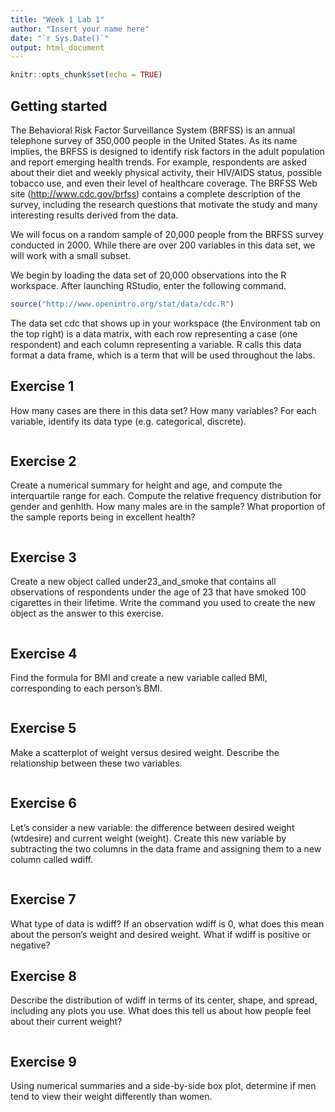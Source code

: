 ```yaml
---
title: "Week 1 Lab 1"
author: "Insert your name here"
date: "`r Sys.Date()`"
output: html_document
---
```


```r
knitr::opts_chunk$set(echo = TRUE)
```

## Getting started

The Behavioral Risk Factor Surveillance System (BRFSS) is an annual telephone survey of 350,000 people in the United States. As its name implies, the BRFSS is designed to identify risk factors in the adult population and report emerging health trends. For example, respondents are asked about their diet and weekly physical activity, their HIV/AIDS status, possible tobacco use, and even their level of healthcare coverage. The BRFSS Web site (<http://www.cdc.gov/brfss>) contains a complete description of the survey, including the research questions that motivate the study and many interesting results derived from the data.

We will focus on a random sample of 20,000 people from the BRFSS survey conducted in 2000. While there are over 200 variables in this data set, we will work with a small subset.

We begin by loading the data set of 20,000 observations into the R workspace. After launching RStudio, enter the following command.

```r
source("http://www.openintro.org/stat/data/cdc.R")
```

The data set cdc that shows up in your workspace (the Environment tab on the top right) is a data matrix, with each row representing a case (one respondent) and each column representing a variable. R calls this data format a data frame, which is a term that will be used throughout the labs.

## Exercise 1

How many cases are there in this data set? How many variables? For each variable, identify its data type (e.g. categorical, discrete).

```r

```

## Exercise 2

Create a numerical summary for height and age, and compute the interquartile range for each. Compute the relative frequency distribution for gender and genhlth. How many males are in the sample? What proportion of the sample reports being in excellent health?

```r

```

## Exercise 3

Create a new object called under23_and_smoke that contains all observations of respondents under the age of 23 that have smoked 100 cigarettes in their lifetime. Write the command you used to create the new object as the answer to this exercise.

```r

```

## Exercise 4

Find the formula for BMI and create a new variable called BMI, corresponding to each person's BMI.

```r

```

## Exercise 5

Make a scatterplot of weight versus desired weight. Describe the relationship between these two variables.

```r

```

## Exercise 6

Let’s consider a new variable: the difference between desired weight (wtdesire) and current weight (weight). Create this new variable by subtracting the two columns in the data frame and assigning them to a new column called wdiff.

```r

```

## Exercise 7

What type of data is wdiff? If an observation wdiff is 0, what does this mean about the person’s weight and desired weight. What if wdiff is positive or negative?

## Exercise 8

Describe the distribution of wdiff in terms of its center, shape, and spread, including any plots you use. What does this tell us about how people feel about their current weight?

```r

```

## Exercise 9

Using numerical summaries and a side-by-side box plot, determine if men tend to view their weight differently than women.

```r

```

